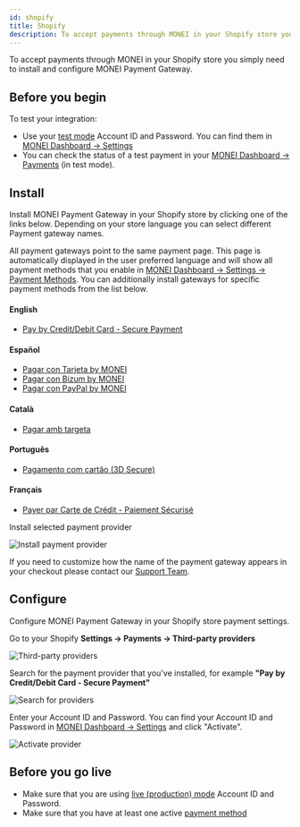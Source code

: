 ```yaml
---
id: shopify
title: Shopify
description: To accept payments through MONEI in your Shopify store you simply need to install and configure MONEI Payment Gateway.
---
```


To accept payments through MONEI in your Shopify store you simply need to install and configure MONEI Payment Gateway.

## Before you begin

To test your integration:

- Use your [test mode](testing.md) Account ID and Password. You can find them in [MONEI Dashboard → Settings](https://dashboard.monei.com/settings)
- You can check the status of a test payment in your [MONEI Dashboard → Payments](https://dashboard.monei.com/payments) (in test mode).

## Install

Install MONEI Payment Gateway in your Shopify store by clicking one of the links below. Depending on your store language you can select different Payment gateway names.

All payment gateways point to the same payment page. This page is automatically displayed in the user preferred language and will show all payment methods that you enable in [MONEI Dashboard → Settings → Payment Methods](https://dashboard.monei.com/settings/payment-methods). You can additionally install gateways for specific payment methods from the list below.

#### English

- [Pay by Credit/Debit Card - Secure Payment](https://www.shopify.com/login?redirect=%2Fadmin%2Fauthorize_gateway%2F1054649)

#### Español

- [Pagar con Tarjeta by MONEI](https://www.shopify.com/login?redirect=%2Fadmin%2Fauthorize_gateway%2F1054527)
- [Pagar con Bizum by MONEI](https://www.shopify.com/login?redirect=%2Fadmin%2Fauthorize_gateway%2F1055067)
- [Pagar con PayPal by MONEI](https://www.shopify.com/login?redirect=%2Fadmin%2Fauthorize_gateway%2F1056743)

#### Català

- [Pagar amb targeta](https://www.shopify.com/login?redirect=%2Fadmin%2Fauthorize_gateway%2F1055975)

#### Português

- [Pagamento com cartão (3D Secure)](https://www.shopify.com/login?redirect=%2Fadmin%2Fauthorize_gateway%2F1054951)

#### Français

- [Payer par Carte de Crédit - Paiement Sécurisé](https://www.shopify.com/login?redirect=%2Fadmin%2Fauthorize_gateway%2F1055109)

Install selected payment provider

![Install payment provider](/img/configure-shopify-0.jpg)

If you need to customize how the name of the payment gateway appears in your checkout please contact our [Support Team](https://support.monei.com/hc/requests/new).

## Configure

Configure MONEI Payment Gateway in your Shopify store payment settings.

Go to your Shopify **Settings → Payments → Third-party providers**

![Third-party providers](/img/configure-shopify-1.png)

Search for the payment provider that you've installed, for example **"Pay by Credit/Debit Card - Secure Payment"**

![Search for providers](/img/configure-shopify-2.jpg)

Enter your Account ID and Password. You can find your Account ID and Password in [MONEI Dashboard → Settings](https://dashboard.monei.com/settings) and click "Activate".

![Activate provider](/img/configure-shopify-3.jpg)

## Before you go live

- Make sure that you are using [live (production) mode](testing.md) Account ID and Password.
- Make sure that you have at least one active [payment method](https://dashboard.monei.com/settings/payment-methods)
